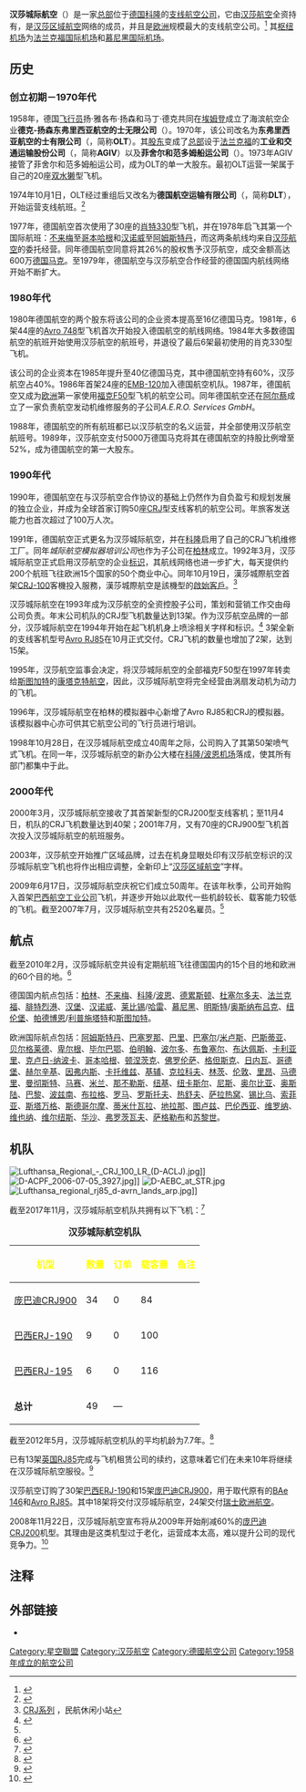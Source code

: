 {{Airline infobox
|airline=汉莎城际航空<br/>Lufthansa Cityline
|logo         = Lufthansa CityLine Logo.svg
|logo_size    = 250px
|fleet_size=49
|destinations=75
|IATA=CL
|ICAO=CLH
|callsign=HANSALINE
|company_name=Lufthansa CityLine GmbH
|founded=1958年
|headquarters={{DEU}} [[科隆|科隆]]
|key_people= 沃尔夫冈·麦亚胡伯（[[首席执行官|首席执行官]]）
|hubs={{DEU}} [[法兰克福机场|法兰克福机场]]<br />{{DEU}} [[慕尼黑机场|慕尼黑机场]]
|focus_cities= 所有德国主要机场
|frequent_flyer=Miles & More
|lounge=Senator Lounge
|alliance=[[星空聯盟|星空聯盟]]
|website=http://www.lufthansacityline.com
}}

'''汉莎城际航空'''（{{lang-de|'''Lufthansa CityLine'''}}）是一家[[总部|总部]]位于[[德国|德国]][[科隆|科隆]]的[[支线航空公司|支线航空公司]]，它由[[汉莎航空|汉莎航空]]全资持有，是[[汉莎区域航空|汉莎区域航空]]网络的成员，并且是[[欧洲|欧洲]]规模最大的支线航空公司。<ref name="FI">{{cite news | title= Directory: World Airlines | work= <Flight International> | page= 108页 |language=en| date= 2007-04-03}}</ref>  其[[枢纽机场|枢纽机场]]为[[法兰克福国际机场|法兰克福国际机场]]和[[慕尼黑国际机场|慕尼黑国际机场]]。

==历史==
===创立初期－1970年代===
1958年，德国[[飞行员|飞行员]]扬·雅各布·扬森和马丁·德克共同在[[埃姆登|埃姆登]]成立了海滨航空企业'''德克-扬森东弗里西亚航空的士无限公司'''（{{lang-de|'''Ostfriesische Lufttaxi – Dekker und Janssen OHG'''}}）。1970年，该公司改名为'''东弗里西亚航空的士有限公司'''（{{lang-de|'''Ostfriesische Lufttaxi GmbH'''}}，简称'''OLT'''）。其[[股东|股东]]变成了[[总部|总部]]设于[[法兰克福|法兰克福]]的'''工业和交通运输股份公司'''（{{lang-de|'''Aktiengesellschaft für Industrie- und Verkehrswesen'''}}，简称'''AGIV'''）以及'''菲舍尔和范多姆船运公司'''（{{lang-de|'''Reederei Fisser & van Doornum'''}}）。1973年AGIV接管了菲舍尔和范多姆船运公司，成为OLT的单一大股东。最初OLT运营一架属于自己的20座[[双水獭|双水獭]]型飞机。

1974年10月1日，OLT经过重组后又改名为'''德国航空运输有限公司'''（{{lang-de|'''Deutsche Luftverkehrsgesellschaft mbH'''}}，简称'''DLT'''），开始运营支线航班。<ref>{{cite web|url=http://www.lufthansacityline.com/de/downloads/geschaeftsberichte/gb97|title=Geschichte der Lufthanse CityLine|publisher=Lufthansa CityLine|language=de|accessdate=2010-03-29}}{{Dead link|date=2018年10月 |bot=InternetArchiveBot |fix-attempted=yes }}</ref>

1977年，德国航空首次使用了30座的[[肖特330|肖特330]]型飞机，并在1978年启飞其第一个国际航班：[[不来梅|不来梅]]至[[哥本哈根|哥本哈根]]和[[汉诺威|汉诺威]]至[[阿姆斯特丹|阿姆斯特丹]]，而这两条航线均来自[[汉莎航空|汉莎航空]]的委托经营。同年德国航空同意将其26%的股权售予汉莎航空，成交金额高达600万[[德国马克|德国马克]]。至1979年，德国航空与汉莎航空合作经营的德国国内航线网络开始不断扩大。

===1980年代===
1980年德国航空的两个股东将该公司的企业资本提高至16亿德国马克。1981年，6架44座的[[Avro_748|Avro 748]]型飞机首次开始投入德国航空的航线网络。1984年大多数德国航空的航班开始使用汉莎航空的航班号，并退役了最后6架最初使用的肖克330型飞机。

该公司的企业资本在1985年提升至40亿德国马克，其中德国航空持有60%，汉莎航空占40%。1986年首架24座的[[EMB-120|EMB-120]]加入德国航空机队。1987年，德国航空又成为[[欧洲|欧洲]]第一家使用[[福克F50|福克F50]]型飞机的航空公司。同年德国航空还在[[阿尔蔡|阿尔蔡]]成立了一家负责航空发动机维修服务的子公司''A.E.R.O. Services GmbH''。

1988年，德国航空的所有航班都已以汉莎航空的名义运营，并全部使用汉莎航空航班号。1989年，汉莎航空支付5000万德国马克将其在德国航空的持股比例增至52%，成为德国航空的第一大股东。

===1990年代===
1990年，德国航空在与汉莎航空合作协议的基础上仍然作为自负盈亏和规划发展的独立企业，并成为全球首家订购50座[[CRJ|CRJ]]型支线客机的航空公司。年旅客发送能力也首次超过了100万人次。

1991年，德国航空正式更名为汉莎城际航空，并在[[科隆|科隆]]启用了自己的CRJ飞机维修工厂。同年''城际航空模拟器培训公司''也作为子公司在[[柏林|柏林]]成立。1992年3月，汉莎城际航空正式启用汉莎航空的企业[[标识|标识]]，其航线网络也进一步扩大，每天提供约200个航班飞往欧洲15个国家的50个商业中心。同年10月19日，漢莎城際航空首架[[CRJ|CRJ-100]]客機投入服務，漢莎城際航空是該機型的[[啟始客戶|啟始客戶]]。<ref name="xmyzl">[http://www.xmyzl.com/showart.asp?art_id=10 CRJ系列] {{webarchive|url=https://web.archive.org/web/20081023215306/http://www.xmyzl.com/showart.asp?art_id=10 |date=2008-10-23 }}，民航休闲小站{{zh-hans}}</ref>

汉莎城际航空在1993年成为汉莎航空的全资控股子公司，策划和营销工作交由母公司负责。年末公司机队的CRJ型飞机数量达到13架。作为汉莎航空品牌的一部分，汉莎城际航空在1994年开始在起飞机机身上喷涂相关字样和标识。<ref>{{cite web|url=http://www.lufthansacityline.com/historie.html|title=Historie|publisher=Lufthansa CityLine|language=de|accessdate=2010-03-29|archive-url=https://web.archive.org/web/20110613013206/http://www.lufthansacityline.com/historie.html|archive-date=2011-06-13|dead-url=yes}}</ref> 3架全新的支线客机型号[[Avro_RJ85|Avro RJ85]]在10月正式交付。CRJ飞机的数量也增加了2架，达到15架。

1995年，汉莎航空监事会决定，将汉莎城际航空的全部福克F50型在1997年转卖给[[斯图加特|斯图加特]]的[[康塔克特航空|康塔克特航空]]，因此，汉莎城际航空将完全经营由涡扇发动机为动力的飞机。

1996年，汉莎城际航空在柏林的模拟器中心新增了Avro RJ85和CRJ的模拟器。该模拟器中心亦可供其它航空公司的飞行员进行培训。

1998年10月28日，在汉莎城际航空成立40周年之际，公司购入了其第50架喷气式飞机。在同一年，汉莎城际航空的新办公大楼在[[科隆/波恩机场|科隆/波恩机场]]落成，使其所有部门都集中于此。

===2000年代===
2000年3月，汉莎城际航空接收了其首架新型的CRJ200型支线客机；至11月4日，机队的CRJ飞机数量达到40架；2001年7月，又有70座的CRJ900型飞机首次投入汉莎城际航空的航班服务。

2003年，汉莎航空开始推广区域品牌，过去在机身显眼处印有汉莎航空标识的汉莎城际航空飞机也将作出相应调整，全新印上“[[汉莎区域航空|汉莎区域航空]]”字样。

2009年6月17日，汉莎城际航空庆祝它们成立50周年。在该年秋季，公司开始购入首架[[巴西航空工业公司|巴西航空工业公司]]飞机，并逐步开始以此取代一些机龄较长、载客能力较低的飞机。截至2007年7月，汉莎城际航空共有2520名雇员。<ref name="FI"/>

==航点==
{{main|汉莎航空航点}}

截至2010年2月，汉莎城际航空共设有定期航班飞往德国国内的15个目的地和欧洲的60个目的地。<ref>{{cite web|url=http://konzern.lufthansa.com/en/html/ueber_uns/allianzen/lufthansa_regional/partner/index.html|title=Lufthansa CityLine destinations|publisher=Lufthansa CityLine|language=en|accessdate=2010-03-29|deadurl=yes|archiveurl=https://web.archive.org/web/20091021025729/http://konzern.lufthansa.com/en/html/ueber_uns/allianzen/lufthansa_regional/partner/index.html|archivedate=2009-10-21}}</ref>

德国国内航点包括：[[柏林|柏林]]、[[不来梅|不来梅]]、[[科隆|科隆]]/[[波恩|波恩]]、[[德累斯顿|德累斯顿]]、[[杜塞尔多夫|杜塞尔多夫]]、[[法兰克福|法兰克福]]、[[腓特烈港|腓特烈港]]、[[汉堡|汉堡]]、[[汉诺威|汉诺威]]、[[莱比锡|莱比锡]]/[[哈雷|哈雷]]、[[慕尼黑|慕尼黑]]、[[明斯特|明斯特]]/[[奥斯纳布吕克|奥斯纳布吕克]]、[[纽伦堡|纽伦堡]]、[[帕德博恩|帕德博恩]]/[[利普施塔特|利普施塔特]]和[[斯图加特|斯图加特]]。

欧洲国际航点包括：[[阿姆斯特丹|阿姆斯特丹]]、[[巴塞罗那|巴塞罗那]]、[[巴里|巴里]]、[[巴塞尔|巴塞尔]]/[[米卢斯|米卢斯]]、[[巴斯蒂亚|巴斯蒂亚]]、[[贝尔格莱德|贝尔格莱德]]、[[卑尔根|卑尔根]]、[[毕尔巴鄂|毕尔巴鄂]]、[[伯明翰|伯明翰]]、[[波尔多|波尔多]]、[[布鲁塞尔|布鲁塞尔]]、[[布达佩斯|布达佩斯]]、[[卡利亚里|卡利亚里]]、[[克卢日-纳波卡|克卢日-纳波卡]]、[[哥本哈根|哥本哈根]]、[[顿涅茨克|顿涅茨克]]、[[佛罗伦萨|佛罗伦萨]]、[[格但斯克|格但斯克]]、[[日内瓦|日内瓦]]、[[哥德堡|哥德堡]]、[[赫尔辛基|赫尔辛基]]、[[因弗内斯|因弗内斯]]、[[卡托维兹|卡托维兹]]、[[基辅|基辅]]、[[克拉科夫|克拉科夫]]、[[林茨|林茨]]、[[伦敦|伦敦]]、[[里昂|里昂]]、[[马德里|马德里]]、[[曼彻斯特|曼彻斯特]]、[[马赛|马赛]]、[[米兰|米兰]]、[[那不勒斯|那不勒斯]]、[[纽基|纽基]]、[[纽卡斯尔|纽卡斯尔]]、[[尼斯|尼斯]]、[[奥尔比亚|奥尔比亚]]、[[奥斯陆|奥斯陆]]、[[巴黎|巴黎]]、[[波兹南|波兹南]]、[[布拉格|布拉格]]、[[罗马|罗马]]、[[罗斯托夫|罗斯托夫]]、[[热舒夫|热舒夫]]、[[萨拉热窝|萨拉热窝]]、[[锡比乌|锡比乌]]、[[索菲亚|索菲亚]]、[[斯塔万格|斯塔万格]]、[[斯德哥尔摩|斯德哥尔摩]]、[[蒂米什瓦拉|蒂米什瓦拉]]、[[地拉那|地拉那]]、[[图卢兹|图卢兹]]、[[巴伦西亚|巴伦西亚]]、[[维罗纳|维罗纳]]、[[维也纳|维也纳]]、[[维尔纽斯|维尔纽斯]]、[[华沙|华沙]]、[[弗罗茨瓦夫|弗罗茨瓦夫]]、[[萨格勒布|萨格勒布]]和[[苏黎世|苏黎世]]。

==机队==
[[File:Lufthansa_Regional_-_CRJ_100_LR_(D-ACLJ).jpg|thumb]]]]
[[Image:D-ACPF_2006-07-05_3927.jpg|thumb]]]]
[[File:D-AEBC_at_STR.jpg|thumb]]
[[File:Lufthansa_regional_rj85_d-avrn_lands_arp.jpg|thumb]]]]

截至2017年11月，汉莎城际航空机队共拥有以下飞机：<ref>{{cite web|url=http://ch-aviation.ch|title=Lufthansa CityLine fleet list|publisher=CH-Aviation.ch|language=en|accessdate=2010-03-16|archive-date=2012-03-19|archive-url=https://web.archive.org/web/20120319222209/http://www.ch-aviation.ch/|dead-url=no}}</ref>

{| class="toccolours" border="1" cellpadding="3" style="border-collapse:collapse"
|+ '''汉莎城际航空机队'''
|- bgcolor=darkblue
!<font color=yellow>机型
!<font color=yellow>数量
!<font color=yellow>订单
!<font color=yellow>载客量
!<font color=yellow>备注
|-
|[[CRJ#CRJ-900/1000|庞巴迪CRJ900]]
|34
|0
|84
|
|-
|[[ERJ-170系列#E-190|巴西ERJ-190]]
|9
|0
|100
|
|-
|[[ERJ-170系列#E-195|巴西ERJ-195]]
|6
|0
|116
|
|-
|'''总计'''
|49
|—
|}

截至2012年5月，汉莎城际航空机队的平均机龄为7.7年。<ref>{{cite web|url=http://www.airfleets.net/ageflotte/?file=calcop&opp=Lufthansa%20Cityline|title=Lufthansa CityLine fleet age|publisher=Airfleets.net|language=en|accessdate=2010-03-29|archive-date=2017-08-25|archive-url=https://web.archive.org/web/20170825231338/http://www.airfleets.net/ageflotte/?file=calcop&opp=Lufthansa%20Cityline|dead-url=no}}</ref>

已有13架[[Avro_RJ85|英国RJ85]]完成与飞机租赁公司的续约，这意味着它们在未来10年将继续在汉莎城际航空服役。<ref>{{cite news| title= Avro RJ85 |work= <Airliner World> | page= |language=en| date= 2007年1月刊}}</ref>

汉莎航空订购了30架[[ERJ-170系列#E-190|巴西ERJ-190]]和15架[[CRJ#CRJ-900/1000|庞巴迪CRJ900]]，用于取代原有的[[BAe_146|BAe 146]]和[[Avro_RJ85|Avro RJ85]]。其中18架将交付汉莎城际航空，24架交付[[瑞士欧洲航空|瑞士欧洲航空]]。

2008年11月22日，汉莎城际航空宣布将从2009年开始削减60%的[[CRJ#CRJ-100/200|庞巴迪CRJ200]]机型。其理由是这类机型过于老化，运营成本太高，难以提升公司的现代竞争力。<ref>{{cite web|url=http://www.flightglobal.com/articles/2008/11/22/319052/lufthansa-cityline-to-cut-14-crj200s-and-20-of-staff.html|title=Lufthansa CityLine to cut 14 CRJ200s and 20% of staff|publisher=Flightglobal|language=en|accessdate=2010-03-29|archive-date=2009-03-21|archive-url=https://web.archive.org/web/20090321024213/http://www.flightglobal.com/articles/2008/11/22/319052/lufthansa-cityline-to-cut-14-crj200s-and-20-of-staff.html|dead-url=no}}</ref>

==注释==
{{reflist|2}}

==外部链接==
{{Commons|Category:Lufthansa CityLine}}
*{{de}}{{official|http://www.lufthansacityline.com/en.html}}

{{IATA成員|歐洲}}
{{汉莎航空}}
{{Authority control}}
[[Category:星空聯盟|Category:星空聯盟]]
[[Category:汉莎航空|Category:汉莎航空]]
[[Category:德國航空公司|Category:德國航空公司]]
[[Category:1958年成立的航空公司|Category:1958年成立的航空公司]]